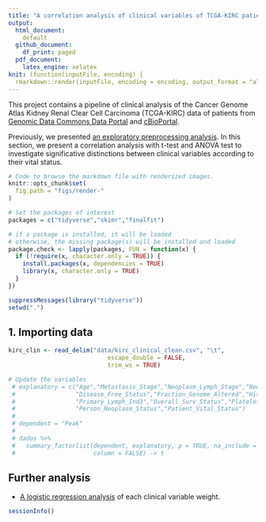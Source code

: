 ```yaml
---
title: "A correlation analysis of clinical variables of TCGA-KIRC patients"
output: 
  html_document: 
    default
  github_document: 
    df_print: paged
  pdf_document:
    latex_engine: xelatex
knit: (function(inputFile, encoding) {
  rmarkdown::render(inputFile, encoding = encoding, output_format = "all") })     
---
```


This project contains a pipeline of clinical analysis of the Cancer Genome Atlas Kidney Renal Clear Cell Carcinoma (TCGA-KIRC) data of patients from [Genomic Data Commons Data Portal](https://portal.gdc.cancer.gov/exploration?filters=%7B%22op%22%3A%22and%22%2C%22content%22%3A%5B%7B%22op%22%3A%22in%22%2C%22content%22%3A%7B%22field%22%3A%22cases.project.project_id%22%2C%22value%22%3A%5B%22TCGA-KIRC%22%5D%7D%7D%5D%7D) and [cBioPortal](https://www.cbioportal.org/study/summary?id=kirp_tcga).

Previously, we presented [an exploratory preprocessing analysis](1.preprocessing.md). In this section, we present a correlation analysis with t-test and ANOVA test to investigate significative distinctions between clinical variables according to their vital status. 


```r
# Code to browse the markdown file with renderized images.
knitr::opts_chunk$set(
  fig.path = "figs/render-"
)
```


```r
# Set the packages of interest
packages = c("tidyverse","skimr","finalfit")

# if a package is installed, it will be loaded
# otherwise, the missing package(s) will be installed and loaded
package.check <- lapply(packages, FUN = function(x) {
  if (!require(x, character.only = TRUE)) {
    install.packages(x, dependencies = TRUE)
    library(x, character.only = TRUE)
  }
})

suppressMessages(library("tidyverse"))
setwd(".")
```


## 1. Importing data

```r
kirc_clin <- read_delim("data/kirc_clinical_clean.csv", "\t", 
                            escape_double = FALSE, 
                            trim_ws = TRUE)

```



```r
# Update the variables
 # explanatory = c("Age","Metastasis_Stage","Neoplasm_Lymph_Stage","Neoplasm_Stage","Tumor_Stage","Disease_Free_Months",      
 #                 "Disease_Free_Status","Fraction_Genome_Altered","Histologic_Grade","Neoadjuvant_Therapy",
 #                 "Primary_Lymph_Ind3","Overall_Surv_Status","Platelet_count","Sex","Shortest_Dim",            
 #                 "Person_Neoplasm_Status","Patient_Vital_Status")
 # 
 # dependent = "Peak"
 # 
 # dados %>%
 #   summary_factorlist(dependent, explanatory, p = TRUE, na_include = TRUE,
 #                      column = FALSE) -> t
```



## Further analysis

- [A logistic regression analysis](3.logistic_regression.md) of each clinical variable weight.


```r
sessionInfo()
```

